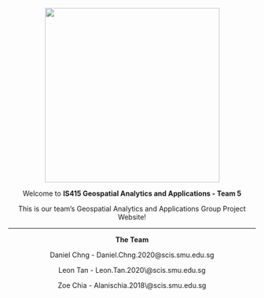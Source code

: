 ```{=html}
<style>
p {
  text-align: center;
}
</style>
```
![](images/logo.png){fig-align="center" width="355"}

Welcome to **IS415 Geospatial Analytics and Applications - Team 5**

This is our team's Geospatial Analytics and Applications Group Project Website!

------------------------------------------------------------------------

**The Team**

Daniel Chng - Daniel.Chng.2020\@scis.smu.edu.sg

Leon Tan - Leon.Tan.2020\\\@scis.smu.edu.sg

Zoe Chia - Alanischia.2018\\\@scis.smu.edu.sg
